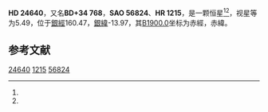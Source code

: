 {{Starbox begin
| name = HD 24640
}}
{{Starbox observe
| epoch = [[J2000.0|J2000.0]]
| constell = {{星座名待查}}<ref name=SIMBAD>{{cite web
 | url=http://simbad.u-strasbg.fr/simbad/sim-id?Ident=HR+1215
 | title =Pulsating variable Star
 | publisher=Centre de Données astronomiques de Strasbourg
 | work=SIMBAD
 | accessdate=2012-07-13}}</ref><ref name=DATA>{{cite web
 | url=http://vizier.u-strasbg.fr/viz-bin/VizieR-5?-out.add=.&-source=5050&-corr=PK=HR&-out.max=9999&HR=1215
 | title=VizieR Detailed Page
 | accessdate=2012-07-13
 | archive-date=2019-02-16
 | archive-url=https://web.archive.org/web/20190216104205/http://vizier.u-strasbg.fr/viz-bin/VizieR-5?-out.add=.&-source=5050&-corr=PK=HR&-out.max=9999&HR=1215
 | dead-url=no
 }}</ref>
| 星官 = 
| ra = {{RA|3|56|28.7}}<ref name=SIMBAD /><ref name=DATA />
| dec = {{DEC|+35|4|52}}<ref name=SIMBAD /><ref name=DATA />
| appmag_v = 5.49<ref name=SIMBAD /><ref name=DATA />
}}
{{Starbox character
| class = B1.5V<ref name=SIMBAD /><ref name=DATA />
| b-v = -0.03<ref name=SIMBAD /><ref name=DATA />
| u-b = -0.75<ref name=SIMBAD /><ref name=DATA />
| r-i = <ref name=SIMBAD /><ref name=DATA />
| variable = 
}}
{{Starbox astrometry
| radial_v = -0.75
| prop_mo_ra = 17
| parallax = 
| p_error = 
}}
{{Starbox catalog
| names =BD+34 768，[[SAO星表|SAO]] 56824，[[HD星表|HD]] 24640，[[HR星表|HR]] 1215}}
{{Starbox reference |Simbad=HR+1215}}
{{Starbox end}}

'''HD 24640'''，又名'''BD+34 768'''，'''SAO 56824'''、'''HR 1215'''，是一颗恒星<ref name=SIMBAD /><ref name=DATA />，视星等为5.49，位于[[銀道座標系|銀經]]160.47，[[銀道座標系|銀緯]]-13.97，其[[B1900.0|B1900.0]]坐标为赤經{{RA|3|50|1.8}}，赤緯{{DEC|+34|-13.97|19}}。

== 参考文献 ==
{{reflist}}

{{star-stub}}

[[Category:HD和HDE天體|24640]]
[[Category:HR天體|1215]]
[[Category:SAO天體|56824]]